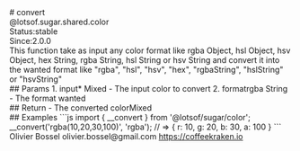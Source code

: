 <div class="docmap-mdx">
# convert
<div class="_namespace">@lotsof.sugar.shared.color</div>
<div class="_metas">
<div class="_status"><span class="_status-label">Status:</span><span class="_status-value -stable">stable</span></div>
<div class="_since"><span class="_since-label">Since:</span><span class="_since-value">2.0.0</span></div>
</div>
<div class="_description">
This function take as input any color format like rgba Object, hsl Object, hsv Object, hex String, rgba String, hsl String or hsv String
and convert it into the wanted format like "rgba", "hsl", "hsv", "hex", "rgbaString", "hslString" or "hsvString"
</div>
<div class="_params">
## Params
1. <span class="_name">input<span class="_required">*</span></span><span class="_default"></span> <span class="_type">Mixed</span>
   - The input color to convert
2. <span class="_name">format</span><span class="_default">rgba</span> <span class="_type">String</span>
   - The format wanted
</div>
<div class="_return">
## Return
- <span class="_description">The converted color</span><span class="_default"></span><span class="_type">Mixed</span>
</div>
<div class="_examples">
## Examples
```js
import { __convert } from '@lotsof/sugar/color';
__convert('rgba(10,20,30,100)', 'rgba'); // => { r: 10, g: 20, b: 30, a: 100 }
```
</div>
<div class="_author">
<span class="_name">Olivier Bossel</span>
<span class="_email">olivier.bossel@gmail.com</span>
<a href="https://coffeekraken.io" target="_blank" class="_url">https://coffeekraken.io</a>
</div>
</div>
